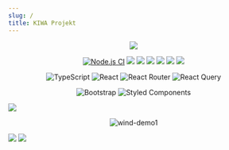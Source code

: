 ```yaml
---
slug: /
title: KIWA Projekt
---
```

<p align="center">
    <img style={{height: "100px",width:"100px"}} src="https://bp.adriansoftware.de/media/logo-v1.png"/>
</p>

<div align="center">

[![Node.js CI](https://img.shields.io/github/actions/workflow/status/waldbrandpraevention/frontend/node.js.yml?branch=main&style=for-the-badge&label=ci)](https://github.com/waldbrandpraevention/frontend/actions/workflows/node.js.yml)
![](https://img.shields.io/github/actions/workflow/status/waldbrandpraevention/frontend/cypress.yml?branch=main&style=for-the-badge&label=e2e)
[![](https://img.shields.io/github/actions/workflow/status/waldbrandpraevention/frontend/docker-image.yml?branch=main&style=for-the-badge&label=docker)](https://hub.docker.com/r/waldbrandpraevention/frontend/tags)
[![](https://img.shields.io/codecov/c/gh/waldbrandpraevention/frontend?style=for-the-badge)](https://app.codecov.io/gh/waldbrandpraevention/frontend)
![](https://img.shields.io/github/commit-activity/m/waldbrandpraevention/frontend?style=for-the-badge&label=commits)
[![](https://img.shields.io/docker/image-size/waldbrandpraevention/frontend?style=for-the-badge&label=image&color=orange)](https://hub.docker.com/r/waldbrandpraevention/frontend/tags)
[![](https://img.shields.io/codefactor/grade/github/waldbrandpraevention/frontend?style=for-the-badge)](https://www.codefactor.io/repository/github/waldbrandpraevention/frontend/issues/main)

![TypeScript](https://img.shields.io/badge/typescript-%23007ACC.svg?style=for-the-badge&logo=typescript&logoColor=white)
![React](https://img.shields.io/badge/react-%2320232a.svg?style=for-the-badge&logo=react&logoColor=%2361DAFB)
![React Router](https://img.shields.io/badge/React_Router-CA4245?style=for-the-badge&logo=react-router&logoColor=white)
![React Query](https://img.shields.io/badge/-React%20Query-FF4154?style=for-the-badge&logo=react%20query&logoColor=white)

![Bootstrap](https://img.shields.io/badge/bootstrap-%23563D7C.svg?style=for-the-badge&logo=bootstrap&logoColor=white)
![Styled Components](https://img.shields.io/badge/styled--components-DB7093?style=for-the-badge&logo=styled-components&logoColor=white)

</div>

![](https://bp.adriansoftware.de/media/x3.png)

<div align="center">

![wind-demo1](https://user-images.githubusercontent.com/19362349/216485268-1cc98986-22ca-4bd1-a645-49c7fc1214df.gif)

</div>

![](https://bp.adriansoftware.de/media/x4a.png) ![](https://bp.adriansoftware.de/media/architektur.png)